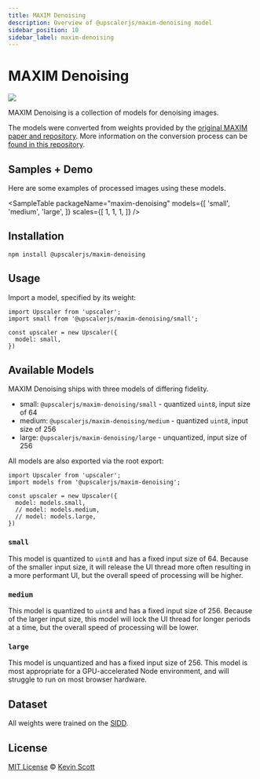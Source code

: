 ```yaml
---
title: MAXIM Denoising
description: Overview of @upscalerjs/maxim-denoising model
sidebar_position: 10
sidebar_label: maxim-denoising
---
```


# MAXIM Denoising

[![](https://data.jsdelivr.com/v1/package/npm/@upscalerjs/maxim-denoising/badge)](https://www.jsdelivr.com/package/npm/@upscalerjs/maxim-denoising)

MAXIM Denoising is a collection of models for denoising images.

The models were converted from weights provided by the [original MAXIM paper and repository](https://github.com/google-research/maxim). More information on the conversion process can be [found in this repository](https://github.com/upscalerjs/maxim).

## Samples + Demo

Here are some examples of processed images using these models.


<SampleTable
  packageName="maxim-denoising"
  models={[
    'small',
    'medium',
    'large',
  ]}
  scales={[
    1,
    1,
    1,
  ]}
/>


<ModelExample model="maxim-denoising" />


## Installation

```
npm install @upscalerjs/maxim-denoising
```

## Usage

Import a model, specified by its weight:

```
import Upscaler from 'upscaler';
import small from '@upscalerjs/maxim-denoising/small';

const upscaler = new Upscaler({
  model: small,
})
```

## Available Models

MAXIM Denoising ships with three models of differing fidelity.

- small: `@upscalerjs/maxim-denoising/small` - quantized `uint8`, input size of 64
- medium: `@upscalerjs/maxim-denoising/medium` - quantized `uint8`, input size of 256
- large: `@upscalerjs/maxim-denoising/large` - unquantized, input size of 256

All models are also exported via the root export:

```
import Upscaler from 'upscaler';
import models from '@upscalerjs/maxim-denoising';

const upscaler = new Upscaler({
  model: models.small,
  // model: models.medium,
  // model: models.large,
})
```

### `small`

This model is quantized to `uint8` and has a fixed input size of 64. Because of the smaller input size, it will release the UI thread more often resulting in a more performant UI, but the overall speed of processing will be higher.

### `medium`

This model is quantized to `uint8` and has a fixed input size of 256. Because of the larger input size, this model will lock the UI thread for longer periods at a time, but the overall speed of processing will be lower.

### `large`

This model is unquantized and has a fixed input size of 256. This model is most appropriate for a GPU-accelerated Node environment, and will struggle to run on most browser hardware.


## Dataset
All weights were trained on the [SIDD](https://paperswithcode.com/dataset/sidd).


## License

[MIT License](https://oss.ninja/mit/developit/) © [Kevin Scott](https://thekevinscott.com)

